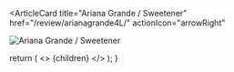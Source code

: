 <ArticleCard
  title="Ariana Grande / Sweetener"
  href="/review/arianagrande4L/"
  actionIcon="arrowRight"
>

![Ariana Grande / Sweetener](../../images/cd/arianagrande4L.jpg) 

</ArticleCard>

  return (
    <>
      {children}
    </>
  );
}